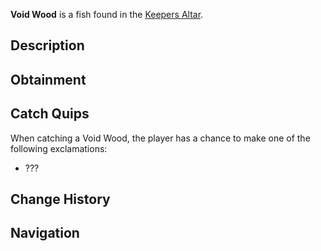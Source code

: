 {{FishInfobox
|image          = Void Wood.png
|rarity         = Legendary
|sea            = First Sea
|location       = [[Keepers Altar]]
|sublocation    = 
|sources        = Fishing Rod
|radar_location = 
|xp             = 35
|weather        = 
|time           = 
|season         = 
|bait           = 
|base_weight    = 0.2
|base_value     = 350
|weight_range   = 0.1
|base_chance    = 0.5
|base_resil     = 100
}}
'''Void Wood''' is a {{Rarity|Legendary}} fish found in the [[Keepers Altar]].

== Description ==
{{Description|Believed to channel the mysteries of the Void, its wood pulses with an enigmatic, otherworldly energy.|Bestiary Entry}}

== Obtainment ==
{{Description|Void Wood is said to be imbued with the altar's enigmatic power.|Bestiary Hint}}
{{Fish Availability|
Keepers Altar
|top_rods      = 
Great Rod of Oscar\140699.47\253443.63;
Astralhook Rod\129270.87\255004.34;
Ethereal Prism Rod\128494.96\255102.87;
Leviathan's Fang Rod\126139.83\299434.98;
Seraphic Rod\122304.07\257211.35;
Flimsy Rod\82236.57\414199.98;
Resourceful Rod\99524.73\213735.89;
Training Rod\67941.61\412117.44;
Fischer's Rod\67219.07\300030.43;
Adventurer's Rod\67046.27\299136.59;
No-Life Rod\118329.91\269508.9;
Rod Of The Forgotten Fang\114423.7\254961.54;
Challenger's Rod\109159.73\256261.74;
Rod Of The Depths\102873.25\251346.82;
Rod Of The Exalted One\102289.98\251654.19;
Zeus Rod\99183.32\251920;
Verdant Shear Rod\97042.52\245114.38;
Blazebringer Rod\94154.75\245912.95;
Trident Rod\93293.42\286001.66;
Free Spirit Rod\92600.03\283876;
Depthseeker Rod\88526.71\222618.77;
Avalanche Rod\80122.94\202828.09;
Volcanic Rod\77340.89\223788.84;
Steady Rod\25018.61\76005.49
|recommended   = Ethereal Prism Rod
}}

== Catch Quips ==
When catching a Void Wood, the player has a chance to make one of the following exclamations:
* ???

== Change History ==
{{Change History|{{subst:Current Version}}}}

== Navigation ==
{{Fish Navbox|Keepers Altar}}